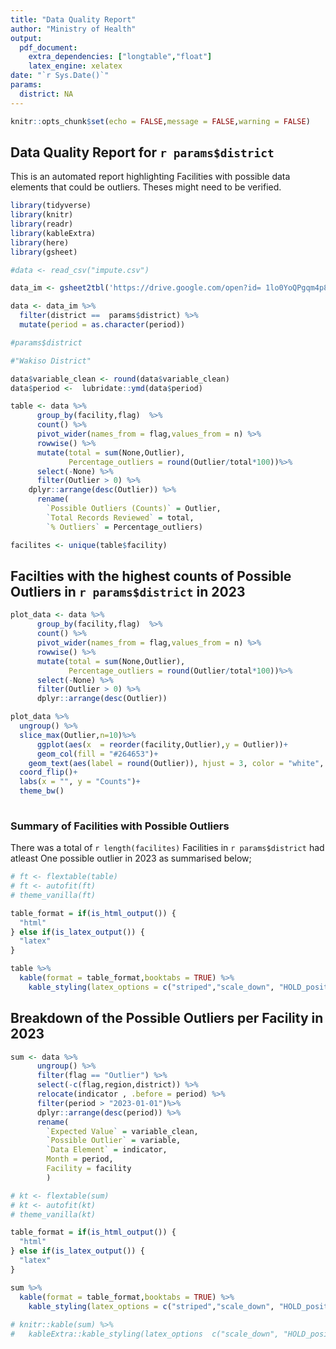 ```yaml
---
title: "Data Quality Report"
author: "Ministry of Health"
output:
  pdf_document:
    extra_dependencies: ["longtable","float"]
    latex_engine: xelatex
date: "`r Sys.Date()`"
params:
  district: NA
---
```


```r
knitr::opts_chunk$set(echo = FALSE,message = FALSE,warning = FALSE)
```

## Data Quality Report for `r params$district`

This is an automated report highlighting Facilities with possible data elements that could be outliers. 
Theses might  need to be verified. 

```r
library(tidyverse)
library(knitr)
library(readr)
library(kableExtra)
library(here)
library(gsheet)

#data <- read_csv("impute.csv")

data_im <- gsheet2tbl('https://drive.google.com/open?id= 1lo0YoQPgqm4p8P3WU4D9Sh9NKUw19G_L34Vf1d0TlMc')

data <- data_im %>%
  filter(district ==  params$district) %>%
  mutate(period = as.character(period))

#params$district

#"Wakiso District"

data$variable_clean <- round(data$variable_clean)
data$period <-  lubridate::ymd(data$period)

table <- data %>%
      group_by(facility,flag)  %>%
      count() %>%
      pivot_wider(names_from = flag,values_from = n) %>%
      rowwise() %>%
      mutate(total = sum(None,Outlier),
             Percentage_outliers = round(Outlier/total*100))%>%
      select(-None) %>%
      filter(Outlier > 0) %>%
    dplyr::arrange(desc(Outlier)) %>%
      rename(
        `Possible Outliers (Counts)` = Outlier,
        `Total Records Reviewed` = total, 
        `% Outliers` = Percentage_outliers) 

facilites <- unique(table$facility)

```

## Facilties with the highest counts of Possible Outliers in `r params$district` in 2023
```r

plot_data <- data %>%
      group_by(facility,flag)  %>%
      count() %>%
      pivot_wider(names_from = flag,values_from = n) %>%
      rowwise() %>%
      mutate(total = sum(None,Outlier),
             Percentage_outliers = round(Outlier/total*100))%>%
      select(-None) %>%
      filter(Outlier > 0) %>%
      dplyr::arrange(desc(Outlier))

plot_data %>%
  ungroup() %>%
  slice_max(Outlier,n=10)%>%
      ggplot(aes(x  = reorder(facility,Outlier),y = Outlier))+
      geom_col(fill = "#264653")+
    geom_text(aes(label = round(Outlier)), hjust = 3, color = "white", size = 4)+
  coord_flip()+
  labs(x = "", y = "Counts")+
  theme_bw()
  
```


### Summary of Facilities with Possible Outliers
There was a total of `r length(facilites)` Facilities in `r params$district` had atleast One  possible outlier in 2023 as summarised  below; 


```r
# ft <- flextable(table)
# ft <- autofit(ft)
# theme_vanilla(ft)

table_format = if(is_html_output()) {
  "html"
} else if(is_latex_output()) {
  "latex"
}

table %>%
  kable(format = table_format,booktabs = TRUE) %>%
    kable_styling(latex_options = c("striped","scale_down", "HOLD_position","repeat_header"))


```


## Breakdown of the Possible Outliers per Facility in 2023
```r

sum <- data %>%
      ungroup() %>%
      filter(flag == "Outlier") %>%
      select(-c(flag,region,district)) %>%
      relocate(indicator , .before = period) %>%
      filter(period > "2023-01-01")%>%
      dplyr::arrange(desc(period)) %>%
      rename(
        `Expected Value` = variable_clean,
        `Possible Outlier` = variable,
        `Data Element` = indicator,
        Month = period,
        Facility = facility
        )

# kt <- flextable(sum)
# kt <- autofit(kt)
# theme_vanilla(kt)

table_format = if(is_html_output()) {
  "html"
} else if(is_latex_output()) {
  "latex"
}

sum %>%
  kable(format = table_format,booktabs = TRUE) %>%
    kable_styling(latex_options = c("striped","scale_down", "HOLD_position"))
  
# knitr::kable(sum) %>%
#   kableExtra::kable_styling(latex_options  c("scale_down", "HOLD_position"))
```


